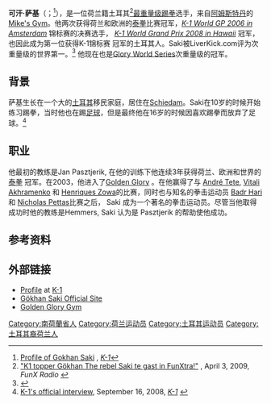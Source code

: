 {{blpsources|time=2015-07-17T11:37:06+00:00}}
{{roughtranslation|time=2015-07-17T11:37:06+00:00}}
{{Infobox  martial artist
| name       = Gökhan Saki
| image           = Gokhan-Saki2.jpg
| caption         = 
| birth_name      = 
| other_names     = The Rebel
| nationality     = {{NLD}} <br/>{{TUR}}
| birth_date      = {{Birth date and age|1983|10|18|}}
| birth_place     = {{NLD}}[[斯希丹|斯希丹]]
| fighting_out_of = {{ARE}}[[杜拜|杜拜]]
| death_date      = 
| death_place     = 
| height          = {{convert|1.83|m|ftin|abbr=on}}
| weight_kg       = 103.50
| weight_class    = [[最重量级|最重量级]]、[[次重量级|次重量级]]
| 臂展            = {{convert|73.5|in|cm|abbr=on}}
| style           = [[踢拳|踢拳]]、[[泰拳|泰拳]]
| stance          = Muay Thai
| team            = Mike's Gym（2012－） <br/>{{le|金色荣耀拳馆|Golden Glory}}（2001－2012） <br/>Club Fit（1993－2001）
| trainer         = Mike Passenier <br/> [[Cor_Hemmers|Cor Hemmers]] <br/> Jan Pasztjerik
| years_active    = 2000－
| kickbox_win     = 81
| kickbox_kowin   = 58
| kickbox_loss    = 16
| kickbox_koloss  = 10
| kickbox_draw    = 0
| kickbox_nc      = 1
| mma_win         = 0
| mma_kowin       = 0
| mma_subwin      = 
| mma_loss        = 0
| mma_koloss      = 1
| mma_subloss     = 
| mma_draw        = 0
| mma_nc          =
|-
| other           =
| occupation      =
| spouse          =
| relatives       =
| students        =
| university      =
| url             = https://web.archive.org/web/20120625095350/http://www.gokhansaki.com/
| boxrec          =
| sherdog         = 10925
| updated         = 2014年4月12日
}}

'''可汗·萨基'''（{{lang-nl|'''Gökhan Saki'''}}；{{bd|1983年|10月18日}}<ref>[http://www.k-1.co.jp/en/fighter/player.php?index=gohkan_saki Profile of Gokhan Saki] {{Wayback|url=http://www.k-1.co.jp/en/fighter/player.php?index=gohkan_saki |date=20110210191959 }}, ''[[K-1|K-1]]''</ref>），是一位荷兰籍土耳其<ref name="funx">[http://www.funx.nl/index.php?option=com_content&view=article&id=5514:k1-topper-goekhan-the-rebel-saki-te-gast-in-funxtra&catid=125:sport&Itemid=423 "K1 topper Gökhan The rebel Saki te gast in FunXtra!"] {{Wayback|url=http://www.funx.nl/index.php?option=com_content&view=article&id=5514:k1-topper-goekhan-the-rebel-saki-te-gast-in-funxtra&catid=125:sport&Itemid=423 |date=20141111124027 }}, April 3, 2009, ''FunX Radio'' {{Nl icon}}</ref>[[最重量级|最重量级]][[踢拳|踢拳]]选手，来自[[阿姆斯特丹|阿姆斯特丹]]的[[Mike's_Gym|Mike's Gym]]。他两次获得荷兰和欧洲的[[泰拳|泰拳]]比赛冠军，''[[K-1_World_Grand_Prix_2006_in_Amsterdam|K-1 World GP 2006 in Amsterdam]]'' 锦标赛的决赛选手， ''[[K-1_World_Grand_Prix_2008_in_Hawaii|K-1 World Grand Prix 2008 in Hawaii]]'' 冠军，也因此成为第一位获得K-1锦标赛 冠军的土耳其人。Saki被LiverKick.com评为次重量级的世界第一。<ref>{{Cite web |url=http://liverkick.com/index.php?option=com_content&view=article&id=156&Itemid=60 |title=LiverKick.com Light heavyweight Rankings |access-date=2015-07-17 |archive-date=2016-03-04 |archive-url=https://web.archive.org/web/20160304085517/http://liverkick.com/index.php?option=com_content&view=article&id=156&Itemid=60 |dead-url=no }}</ref> 他现在也是[[Glory|Glory World Series]]次重量级的冠军。

==背景==
萨基生长在一个大的[[土耳其|土耳其]]移民家庭，居住在[[Schiedam|Schiedam]]。Saki在10岁的时候开始练习踢拳，当时他也在踢[[足球|足球]]，但是最终他在16岁的时候因喜欢踢拳而放弃了足球。<ref>[http://www.k-1.co.jp/jp/news/2008/0916_wgp_01.html K-1's official interview]{{dead link|date=2017年12月 |bot=InternetArchiveBot |fix-attempted=yes }}, September 16, 2008, ''[[K-1|K-1]]'' {{Ja icon}}</ref>
==职业==
他最初的教练是Jan Pasztjerik, 在他的训练下他连续3年获得荷兰、欧洲和世界的 [[泰拳|泰拳]] 冠军。在2003，他进入了[[Golden_Glory|Golden Glory]] 。在他赢得了与 [[André_Tete|André Tete]], [[Vitali_Akhramenko|Vitali Akhramenko]] 和 [[Henriques_Zowa|Henriques Zowa]]的比赛，同时也与知名的拳击运动员 [[Badr_Hari|Badr Hari]] 和 [[Nicholas_Pettas|Nicholas Pettas]]比赛之后， Saki 成为一个著名的拳击运动员。尽管当他取得成功时他的教练是Hemmers, Saki 认为是 Pasztjerik 的帮助使他成功。


== 参考资料 ==
<!--- 参见https://zh.wikipedia.org/wiki/Wikipedia:%E8%84%9A%E6%B3%A8以獲知如何使用<ref></ref>標籤來插入參考資料，它们會自動顯示在下方。 -->
<!-- 參考資料為維基百科中非常重要的一環，請確保您加入的「每一句話」都是出自於某個來源，並請加入該句話後使用<ref>來源</ref>的方式標註來源-->
{{Reflist|2}}

== 外部链接 ==
{{Commons category|Gökhan Saki}}
*[https://web.archive.org/web/20110210191959/http://www.k-1.co.jp/en/fighter/player.php?index=gohkan_saki Profile] at [[K-1|K-1]]
*[https://web.archive.org/web/20120625095350/http://www.gokhansaki.com/ Gökhan Saki Official Site]
*[https://web.archive.org/web/20070321014801/http://www.goldenglory.com/ Golden Glory Gym]

{{DEFAULTSORT:Saki, Gokhanl}}

[[Category:南荷蘭省人|Category:南荷蘭省人]]
[[Category:荷兰运动员|Category:荷兰运动员]]
[[Category:土耳其运动员|Category:土耳其运动员]]
[[Category:土耳其裔荷兰人|Category:土耳其裔荷兰人]]